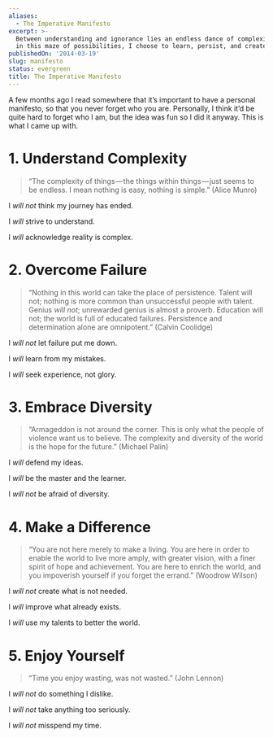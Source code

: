 ```yaml
---
aliases:
  - The Imperative Manifesto
excerpt: >-
  Between understanding and ignorance lies an endless dance of complexity - and
  in this maze of possibilities, I choose to learn, persist, and create.
publishedOn: '2014-03-19'
slug: manifesto
status: evergreen
title: The Imperative Manifesto
---
```

A few months ago I read somewhere that it’s important to have a personal manifesto, so that you never forget who you are. Personally, I think it’d be quite hard to forget who I am, but the idea was fun so I did it anyway. This is what I came up with.

# 1. Understand Complexity

> “The complexity of things — the things within things — just seems to be endless. I mean nothing is easy, nothing is simple.” (Alice Munro)

I _will not_ think my journey has ended.

I _will_ strive to understand.

I _will_ acknowledge reality is complex.

# 2. Overcome Failure

> “Nothing in this world can take the place of persistence. Talent will not; nothing is more common than unsuccessful people with talent. Genius _will not_; unrewarded genius is almost a proverb. Education will not; the world is full of educated failures. Persistence and determination alone are omnipotent.” (Calvin Coolidge)

I _will not_ let failure put me down.

I _will_ learn from my mistakes.

I _will_ seek experience, not glory.

# 3. Embrace Diversity

> “Armageddon is not around the corner. This is only what the people of violence want us to believe. The complexity and diversity of the world is the hope for the future.” (Michael Palin)

I _will_ defend my ideas.

I _will_ be the master and the learner.

I _will not_ be afraid of diversity.

# 4. Make a Difference

> “You are not here merely to make a living. You are here in order to enable the world to live more amply, with greater vision, with a finer spirit of hope and achievement. You are here to enrich the world, and you impoverish yourself if you forget the errand.” (Woodrow Wilson)

I _will not_ create what is not needed.

I _will_ improve what already exists.

I _will_ use my talents to better the world.

# **5\. Enjoy Yourself**

> “Time you enjoy wasting, was not wasted.” (John Lennon)

I _will not_ do something I dislike.

I _will not_ take anything too seriously.

I _will not_ misspend my time.

